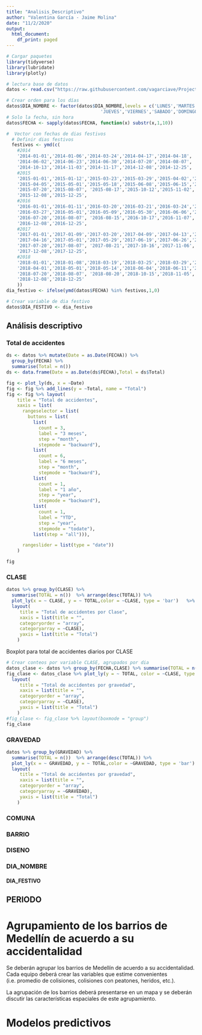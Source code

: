 ```yaml
---
title: "Analisis_Descriptivo"
author: "Valentina García - Jaime Molina"
date: "11/2/2020"
output:
  html_document:
    df_print: paged
---
```

```r
# Cargar paquetes
library(tidyverse)
library(lubridate)
library(plotly)
```

```r
# lectura base de datos
datos <- read.csv("https://raw.githubusercontent.com/vagarciave/Project_x/master/modelo/Base_Completa_NAimp.csv", encoding = 'UTF-8', stringsAsFactors=FALSE)
```


```r
# Crear orden para los días
datos$DIA_NOMBRE <- factor(datos$DIA_NOMBRE,levels = c('LUNES','MARTES','MIERCOLES',
                                   'JUEVES','VIERNES','SABADO','DOMINGO'))
# Solo la fecha, sin hora
datos$FECHA <- sapply(datos$FECHA, function(x) substr(x,1,10))
```


```r
#  Vector con fechas de dias festivos
  # Definir dias festivos
  festivos <- ymd(c(
    #2014
    '2014-01-01','2014-01-06','2014-03-24','2014-04-17','2014-04-18', '2014-05-01',
    '2014-06-02','2014-06-23','2014-06-30','2014-07-20','2014-08-07', '2014-08-18',
    '2014-10-13','2014-11-03','2014-11-17','2014-12-08','2014-12-25',
    #2015
    '2015-01-01','2015-01-12','2015-03-23','2015-03-29','2015-04-02','2015-04-03',
    '2015-04-05','2015-05-01','2015-05-18','2015-06-08','2015-06-15','2015-06-29',
    '2015-07-20','2015-08-07', '2015-08-17','2015-10-12','2015-11-02','2015-11-16',
    '2015-12-08','2015-12-25',
    #2016
    '2016-01-01','2016-01-11','2016-03-20','2016-03-21','2016-03-24','2016-03-25',
    '2016-03-27','2016-05-01','2016-05-09','2016-05-30','2016-06-06','2016-07-04',
    '2016-07-20','2016-08-07', '2016-08-15','2016-10-17','2016-11-07','2016-11-14',
    '2016-12-08','2016-12-25',
    #2017
    '2017-01-01','2017-01-09','2017-03-20','2017-04-09','2017-04-13','2017-04-14',
    '2017-04-16','2017-05-01','2017-05-29','2017-06-19','2017-06-26','2017-07-03',
    '2017-07-20','2017-08-07', '2017-08-21','2017-10-16','2017-11-06','2017-11-13',
    '2017-12-08','2017-12-25',
    #2018
    '2018-01-01','2018-01-08','2018-03-19','2018-03-25','2018-03-29','2018-03-30',
    '2018-04-01','2018-05-01','2018-05-14','2018-06-04','2018-06-11','2018-07-02',
    '2018-07-20','2018-08-07', '2018-08-20','2018-10-15','2018-11-05','2018-11-11',
    '2018-12-08','2018-12-25'
    ))
dia_festivo <- ifelse(ymd(datos$FECHA) %in% festivos,1,0)

# Crear variable de dia festivo
datos$DIA_FESTIVO <- dia_festivo
```

## Análisis descriptivo

### Total de accidentes

```r
ds <- datos %>% mutate(Date = as.Date(FECHA)) %>% 
  group_by(FECHA) %>% 
  summarise(Total = n())
ds <- data.frame(Date = as.Date(ds$FECHA),Total = ds$Total)

fig <- plot_ly(ds, x = ~Date)
fig <- fig %>% add_lines(y = ~Total, name = "Total")
fig <- fig %>% layout(
    title = "Total de accidentes",
    xaxis = list(
      rangeselector = list(
        buttons = list(
          list(
            count = 3,
            label = "3 meses",
            step = "month",
            stepmode = "backward"),
          list(
            count = 6,
            label = "6 meses",
            step = "month",
            stepmode = "backward"),
          list(
            count = 1,
            label = "1 año",
            step = "year",
            stepmode = "backward"),
          list(
            count = 1,
            label = "YTD",
            step = "year",
            stepmode = "todate"),
          list(step = "all"))),

      rangeslider = list(type = "date"))
    )

fig
```

### CLASE

```r
datos %>% group_by(CLASE) %>% 
  summarise(TOTAL = n())  %>% arrange(desc(TOTAL)) %>%
  plot_ly(x = ~ CLASE, y = ~ TOTAL,color = ~CLASE, type = 'bar')   %>%
  layout(
     title = "Total de accidentes por Clase",
     xaxis = list(title = "",
     categoryorder = "array",
     categoryarray = ~CLASE),
     yaxis = list(title = "Total")
    )

```

Boxplot para total de accidentes diarios por CLASE
```r
# Crear conteos por variable CLASE, agrupados por dia
datos_clase <- datos %>% group_by(FECHA,CLASE) %>% summarise(TOTAL = n()) %>% arrange(TOTAL) 
fig_clase <- datos_clase %>% plot_ly(y = ~ TOTAL, color = ~CLASE, type = "box")   %>%
  layout(
     title = "Total de accidentes por gravedad",
     xaxis = list(title = "",
     categoryorder = "array",
     categoryarray = ~CLASE),
     yaxis = list(title = "Total")
    )
#fig_clase <- fig_clase %>% layout(boxmode = "group")
fig_clase
```


### GRAVEDAD

```r
datos %>% group_by(GRAVEDAD) %>% 
  summarise(TOTAL = n())  %>% arrange(desc(TOTAL)) %>%
  plot_ly(x = ~ GRAVEDAD, y = ~ TOTAL,color = ~GRAVEDAD, type = 'bar')  %>%
  layout(
     title = "Total de accidentes por gravedad",
     xaxis = list(title = "",
     categoryorder = "array",
     categoryarray = ~GRAVEDAD),
     yaxis = list(title = "Total")
    )

```

### COMUNA 


### BARRIO
### DISENO
### DIA_NOMBRE
#### DIA_FESTIVO
## PERIODO

# Agrupamiento de los barrios de Medellín de acuerdo a su accidentalidad

Se deberán agrupar los barrios de Medellín de acuerdo a su accidentalidad. Cada equipo deberá crear las
variables que estime convenientes (i.e. promedio de colisiones, colisiones con peatones, heridos, etc.).

La agrupación de los barrios deberá presentarse en un mapa y se deberán discutir las características espaciales de este agrupamiento.

# Modelos predictivos

